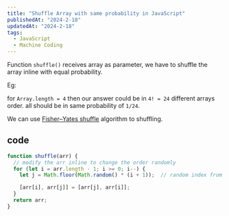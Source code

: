 ```yaml
---
title: "Shuffle Array with same probability in JavaScript"
publishedAt: "2024-2-18"
updatedAt: "2024-2-18"
tags:
  - JavaScript
  - Machine Coding
---
```


Function `shuffle()` receives array as parameter, we have to shuffle the array inline with equal probability.

Eg:

for `Array.length = 4` then our answer could be in `4! = 24` different arrays order. all should be in same probability of `1/24`.

We can use [Fisher–Yates shuffle](https://en.wikipedia.org/wiki/Fisher%E2%80%93Yates_shuffle) algorithm to shuffling.

## code

```js
function shuffle(arr) {
  // modify the arr inline to change the order randomly
  for (let i = arr.length - 1; i >= 0; i--) {
    let j = Math.floor(Math.random() * (i + 1));  // random index from 0 to i

    [arr[i], arr[j]] = [arr[j], arr[i]];
  }
  return arr;
}
```
